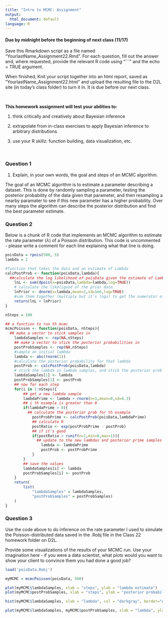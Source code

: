 ```yaml
---
title: "Intro to MCMC: Assignment"
output:
  html_document: default
language: R
---
```


<!-- To render the assignment in Rmarkdown, enter the command below in the R console -->
<!-- rmarkdown::render("Class_22_Assignment.Rmd") -->

#### Due by midnight before the beginning of next class (11/17)

Save this Rmarkdown script as a file named “YourlastName_Assignment22.Rmd”. 
For each question, fill out the answer and, where requested, 
provide the relevant R code using "```" and the echo = TRUE argument.

When finished, Knit your script together into an html report, 
saved as “YourlastName_Assignment22.html” and upload the 
resulting file to the D2L site (in today’s class folder) to turn it in. 
It is due before our next class.

\

**This homework assignment will test your abilities to:**

1. think critically and creatively about Bayesian inference

2. extrapolate from in-class exercises to apply Bayesian inference to arbitrary distributions

3. use your R skillz: function building, data visualization, etc.

\

### Question 1

1. Explain, in your own words, the goal and steps of an MCMC algorithm.

The goal of an MCMC algorithm is to estimate a parameter describing a dataset. This is done by randomly sampling a parameter, testing the posterior probability of the data given that parameter, and then resampling a nearby paramater to see if this new parameter has a higher probability. Over many steps the algorithm can describe the posterior distribution and find the best parameter estimate.

### Question 2

Below is a chunk of R code that implements an MCMC algorithm 
to estimate the rate parameter ($\lambda$) of a Poisson distribution. 
This code is uncommented - please write a comment for each line 
explaining what that line is doing.

```r

poisData = rpois(500, 5)
lambda = 2

#function that takes the data and an estimate of Lambda
calcPostProb <- function(poisData,lambda){
  ##calculate the log likelihood of poisData given the estimate of Lambda
	lnL <- sum(dpois(x=poisData,lambda=lambda,log=TRUE))
	# calculate the likeligood of the prior data
	lnPrior <- dnorm(x=lambda,mean=1,sd=1e6,log=TRUE)
	#sum them together (multiply but it's logs) to get the numerator of the Bayes equation
	return(lnL + lnPrior) 
}

nSteps = 100

## a function to run th mcmc
mcmcPoisson <- function(poisData, nSteps){
  ## make a vector to stick samples in
	lambdaSamples <- rep(NA,nSteps)
	## make a vector to stick the posterior probabilities in 
	postProbSamples <- rep(NA,nSteps)
	#sample an initial lambda
	lambda <- abs(rnorm(1))
	#calculate the posterior probability for that lambda
	postProb <- calcPostProb(poisData,lambda)
	# stick the lambda in lambda samples, and stick the posterior prob there as well
	lambdaSamples[1] <- lambda
	postProbSamples[1] <- postProb
	## now for each step
	for(i in 1:nSteps){
	    ## get a new lambda sample
	  	lambdaPrime <- lambda + rnorm(n=1,mean=0,sd=0.3)
	  	## i th esample is greater than 0
		if(lambdaPrime > 0){
		  ## calculate the posterior prob for th esample
			postProbPrime <- calcPostProb(poisData,lambdaPrime)
			## calculate R 
			postRatio <- exp(postProbPrime - postProb)
			## if it's good
			if(postRatio > runif(n=1,min=0,max=1)){
			  ## update to the new lambdas and posterior prime samples
				lambda <- lambdaPrime
				postProb <- postProbPrime
			}
		}
	  	## save the values
		lambdaSamples[i] <- lambda
		postProbSamples[i] <- postProb
	}
	return(
		list(
			"lambdaSamples" = lambdaSamples,
			"postProbSamples" = postProbSamples)
	)
}
```


### Question 3

Use the code above to do inference on the rate parameter 
I used to simulate the Poisson-distributed data saved in the 
.Robj file in the Class 22 homework folder on D2L.

Provide some visualizations of the results of your MCMC run.
Use your imagination here - if you were a data scientist, 
what plots would you want to show your client to convince 
them you had done a good job?

```r

load('poisData.Robj')

myMCMC = mcmcPoisson(poisData, 500)

plot(myMCMC$lambdaSamples, xlab = "steps", ylab = "lambda estimate")
plot(myMCMC$postProbSamples, xlab = "steps", ylab = "posterior probability")

hist(myMCMC$lambdaSamples, xlab = "lambda", col = "darkgray", border="white", breaks=100)

plot(myMCMC$lambdaSamples, myMCMC$postProbSamples, xlab = "lambda", ylab = "posterior probability", bty="n")

```



      
